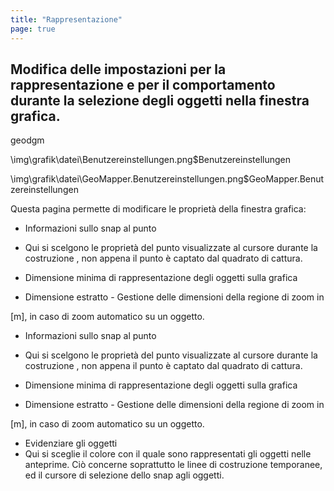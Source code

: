 ```yaml
---
title: "Rappresentazione"
page: true
---
```

## Modifica delle impostazioni per la rappresentazione e per il comportamento durante la selezione degli oggetti nella finestra grafica.
<GeoDesigner> <Placeholder>geodgm</Placeholder> 

<Image>\img\grafik\datei\Benutzereinstellungen.png$Benutzereinstellungen</Image>
</GeoDesigner>
 
<GeoMapper>
<Image>\img\grafik\datei\GeoMapper.Benutzereinstellungen.png$GeoMapper.Benutzereinstellungen</Image>
</GeoMapper>
 


Questa pagina permette di modificare le propriet&#224; della finestra grafica:

<GeoDesigner>

- <Bold> Informazioni sullo snap al punto </Bold> 
- Qui si scelgono le propriet&#224; del punto visualizzate al cursore <Italic> durante la costruzione </Italic> , non appena il punto &#232; captato dal quadrato di cattura.




- <Bold> Dimensione minima di rappresentazione degli oggetti sulla grafica </Bold> 
- Dimensione estratto - Gestione delle dimensioni della regione di zoom in 

[m], in caso di zoom automatico su un oggetto.







</GeoDesigner>
<GeoMapper>

- <Bold> Informazioni sullo snap al punto </Bold> 
- Qui si scelgono le propriet&#224; del punto visualizzate al cursore <Italic> durante la costruzione </Italic> , non appena il punto &#232; captato dal quadrato di cattura.




- <Bold> Dimensione minima di rappresentazione degli oggetti sulla grafica </Bold> 
- Dimensione estratto - Gestione delle dimensioni della regione di zoom in 

[m], in caso di zoom automatico su un oggetto.




- <Bold> Evidenziare gli oggetti </Bold> 
- Qui si sceglie il colore con il quale sono rappresentati gli oggetti nelle anteprime. Ci&#242; concerne soprattutto le linee di costruzione temporanee, ed il cursore di selezione dello snap agli oggetti.







</GeoMapper>
 